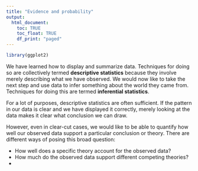 ```yaml
---
title: "Evidence and probability"
output:
  html_document:
    toc: TRUE
    toc_float: TRUE
    df_print: "paged"
---
```


```r
library(ggplot2)
```

We have learned how to display and summarize data. Techniques for doing so are collectively termed **descriptive statistics** because they involve merely describing what we have observed. We would now like to take the next step and use data to infer something about the world they came from. Techniques for doing this are termed **inferential statistics**.

For a lot of purposes, descriptive statistics are often sufficient. If the pattern in our data is clear and we have displayed it correctly, merely looking at the data makes it clear what conclusion we can draw.

However, even in clear-cut cases, we would like to be able to quantify how well our observed data support a particular conclusion or theory. There are different ways of posing this broad question:

* How well does a specific theory account for the observed data?
* How much do the observed data support different competing theories?
* 

